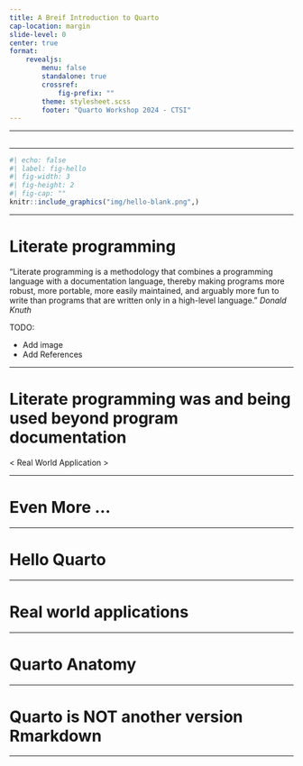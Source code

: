 ```yaml
---
title: A Breif Introduction to Quarto 
cap-location: margin
slide-level: 0 
center: true 
format: 
    revealjs:
        menu: false
        standalone: true
        crossref: 
            fig-prefix: ""
        theme: stylesheet.scss
        footer: "Quarto Workshop 2024 - CTSI"
---
```


---

## {background-color="black" background-image="img/hello-blank.png" background-size="100px"}

---


```r
#| echo: false 
#| label: fig-hello 
#| fig-width: 3
#| fig-height: 2
#| fig-cap: ""
knitr::include_graphics("img/hello-blank.png",)

```


---


# Literate programming 

<div>
"Literate programming is a methodology that combines a programming language with a documentation language, thereby making programs more robust, more portable, more easily maintained, and arguably more fun to write than programs that are written only in a high-level language." _Donald Knuth_
</div> 

TODO:

- Add image 
- Add References 

---

# Literate programming was and being used beyond program documentation

< Real World Application > 

---

# Even More ... 

---

# Hello Quarto


--- 

# Real world applications

--- 

# Quarto Anatomy 

--- 

# Quarto is NOT another version Rmarkdown 

---

